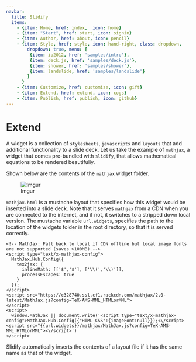 ```yaml
---
navbar:
  title: Slidify
  items: 
    - {item: Home, href: index,  icon: home}
    - {item: "Start", href: start, icon: signin}
    - {item: Author, href: about, icon: pencil}
    - {item: Style, href: style, icon: hand-right, class: dropdown, 
        dropdown: true, menu: [
         {item: io2012, href: 'samples/intro'},
         {item: deck.js, href: 'samples/deck.js'},
         {item: shower, href: 'samples/shower'},
         {item: landslide, href: 'samples/landslide'}
        ]
      }
    - {item: Customize, href: customize, icon: gift}
    - {item: Extend, href: extend, icon: cogs}
    - {item: Publish, href: publish, icon: github}
---
```


# Extend

A widget is a collection of `stylesheets`, `javascripts` and `layouts` that add additional functionality to a slide deck. Let us take the example of `mathjax`, a widget that comes pre-bundled with `slidify`, that allows mathematical equations to be rendered beautifully.

Shown below are the contents of the `mathjax` widget folder.

![Imgur](http://i.imgur.com/y4Yep.png?1)

`mathjax.html` is a mustache layout that specifies how this widget would be inserted into a slide deck. Note that it serves `mathjax` from a CDN when you are connected to the internet, and if not, it switches to a stripped down local version. The mustache variable `url.widgets`, specifies the path to the location of the widgets folder in the root directory, so that it is served correctly.

```
<!-- MathJax: Fall back to local if CDN offline but local image fonts are not supported (saves >100MB) -->
<script type="text/x-mathjax-config">
  MathJax.Hub.Config({
    tex2jax: {
      inlineMath: [['$','$'], ['\\(','\\)']],
      processEscapes: true
    }
  });
</script>
<script src="https://c328740.ssl.cf1.rackcdn.com/mathjax/2.0-latest/MathJax.js?config=TeX-AMS-MML_HTMLorMML">
</script>
<script>
  window.MathJax || document.write('<script type="text/x-mathjax-config">MathJax.Hub.Config({"HTML-CSS":{imageFont:null}});<\/script><script src="{{url.widgets}}/mathjax/MathJax.js?config=TeX-AMS-MML_HTMLorMML"><\/script>')
</script>
```

Slidify automatically inserts the contents of a layout file if it has the same name as that of the widget.

<div id="disqus_thread"></div>